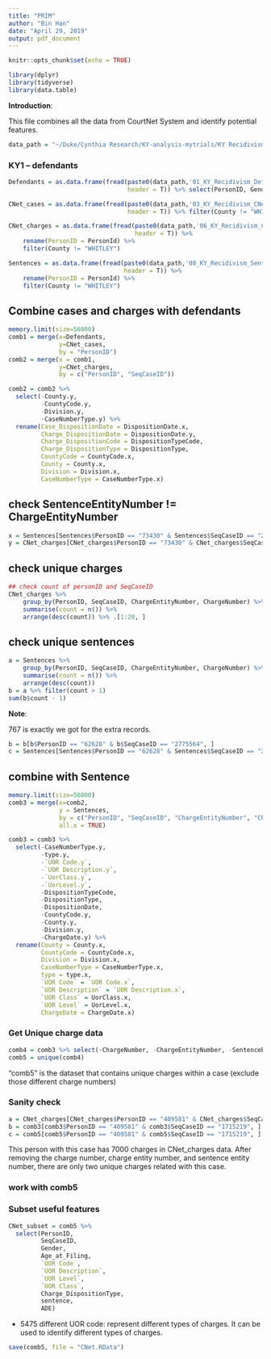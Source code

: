 ```yaml
---
title: "PRIM"
author: "Bin Han"
date: "April 29, 2019"
output: pdf_document
---
```


```r
knitr::opts_chunk$set(echo = TRUE)
```

```r
library(dplyr)
library(tidyverse)
library(data.table)
```


__Introduction__:

This file combines all the data from CourtNet System and identify potential features.

```r
data_path = "~/Duke/Cynthia Research/KY-analysis-mytrials/KY Recidivism/KY data/"
```

### KY1 -- defendants
```r
Defendants = as.data.frame(fread(paste0(data_path,'01_KY_Recidivism_Defendants.txt'), 
                                 header = T)) %>% select(PersonID, Gender)

CNet_cases = as.data.frame(fread(paste0(data_path,'03_KY_Recidivism_CNet_Cases.txt'), 
                                 header = T)) %>% filter(County != "WHITLEY")

CNet_charges = as.data.frame(fread(paste0(data_path,'06_KY_Recidivism_CNet_Charges.txt'),
                                   header = T)) %>% 
    rename(PersonID = PersonId) %>% 
    filter(County != "WHITLEY")

Sentences = as.data.frame(fread(paste0(data_path,'08_KY_Recidivism_Sentences.txt'), 
                                header = T)) %>% 
    rename(PersonID = PersonId) %>% 
    filter(County != "WHITLEY")

```



## Combine cases and charges with defendants
```r
memory.limit(size=56000)
comb1 = merge(x=Defendants,
              y=CNet_cases,
              by = "PersonID")
comb2 = merge(x = comb1, 
              y=CNet_charges,
              by = c("PersonID", "SeqCaseID")) 

comb2 = comb2 %>% 
  select(-County.y,
         -CountyCode.y,
         -Division.y,
         -CaseNumberType.y) %>% 
  rename(Case_DispositionDate = DispositionDate.x,
         Charge_DispositionDate = DispositionDate.y,
         Charge_DispositionCode = DispositionTypeCode,
         Charge_DispositionType = DispositionType,
         CountyCode = CountyCode.x,
         County = County.x,
         Division = Division.x,
         CaseNumberType = CaseNumberType.x)
```


## check SentenceEntityNumber != ChargeEntityNumber
```r
x = Sentences[Sentences$PersonID == "73430" & Sentences$SeqCaseID == "251470", ]
y = CNet_charges[CNet_charges$PersonID == "73430" & CNet_charges$SeqCaseID == "251470", ]
```

## check unique charges
```r
## check count of personID and SeqCaseID
CNet_charges %>% 
    group_by(PersonID, SeqCaseID, ChargeEntityNumber, ChargeNumber) %>% 
    summarise(count = n()) %>% 
    arrange(desc(count)) %>% .[1:20, ]
```

## check unique sentences
```r
a = Sentences %>% 
    group_by(PersonID, SeqCaseID, ChargeEntityNumber, ChargeNumber) %>% 
    summarise(count = n()) %>% 
    arrange(desc(count))
b = a %>% filter(count > 1)
sum(b$count - 1)
```

__Note__:

767 is exactly we got for the extra records.


```r
b = b[b$PersonID == "62628" & b$SeqCaseID == "2775564", ]
c = Sentences[Sentences$PersonID == "62628" & Sentences$SeqCaseID == "2775564", ]
```




## combine with Sentence
```r
memory.limit(size=56000)
comb3 = merge(x=comb2,
              y = Sentences,
              by = c("PersonID", "SeqCaseID", "ChargeEntityNumber", "ChargeNumber"),
              all.x = TRUE) 

comb3 = comb3 %>% 
  select(-CaseNumberType.y,
         -type.y,
         -`UOR Code.y`,
         -`UOR Description.y`,
         -`UorClass.y`,
         -`UorLevel.y`,
         -DispositionTypeCode,
         -DispositionType,
         -DispositionDate,
         -CountyCode.y,
         -County.y,
         -Division.y,
         -ChargeDate.y) %>% 
  rename(County = County.x,
         CountyCode = CountyCode.x,
         Division = Division.x,
         CaseNumberType = CaseNumberType.x,
         type = type.x,
         `UOR Code` = `UOR Code.x`,
         `UOR Description` = `UOR Description.x`,
         `UOR Class` = UorClass.x,
         `UOR Level` = UorLevel.x,
         ChargeDate = ChargeDate.x)

```



### Get Unique charge data
```r
comb4 = comb3 %>% select(-ChargeNumber, -ChargeEntityNumber, -SentenceEntityNumber)
comb5 = unique(comb4)
```

"comb5" is the dataset that contains unique charges within a case (exclude those different charge numbers)


### Sanity check
```r
a = CNet_charges[CNet_charges$PersonID == "409581" & CNet_charges$SeqCaseID == "1715219", ]
b = comb3[comb3$PersonID == "409581" & comb3$SeqCaseID == "1715219", ]
c = comb5[comb5$PersonID == "409581" & comb5$SeqCaseID == "1715219", ]
```

This person with this case has 7000 charges in CNet_charges data. After removing the charge number, charge entity number, and sentence entity number, there are only two unique charges related with this case.


### work with comb5
### Subset useful features
```r
CNet_subset = comb5 %>% 
  select(PersonID, 
         SeqCaseID,
         Gender,
         Age_at_Filing,
         `UOR Code`,
         `UOR Description`,
         `UOR Level`,
         `UOR Class`,
         Charge_DispositionType,
         sentence,
         ADE)
```

- 5475 different UOR code: represent different types of charges. It can be used to identify different types of charges.


```r
save(comb5, file = "CNet.RData")
```




